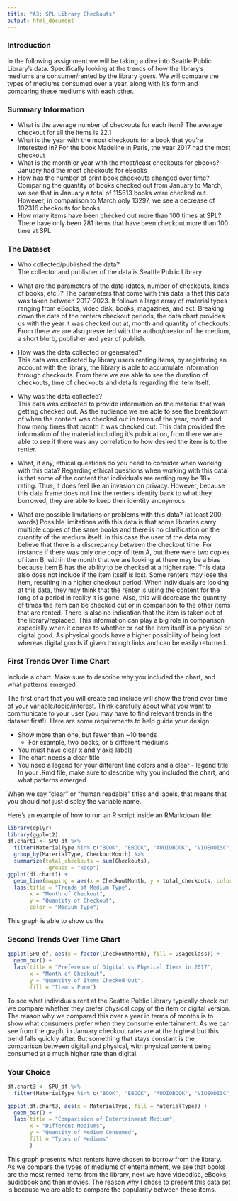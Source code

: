 ```yaml
---
title: "A3: SPL Library Checkouts"
output: html_document
---
```


### Introduction

In the following assignment we will be taking a dive into Seattle Public Library's data. Specifically looking at the trends of how the library's mediums are consumer/rented by the library goers. We will compare the types of mediums consumed over a year, along with it's form and comparing these mediums with each other. 

### Summary Information

- What is the average number of checkouts for each item?
The average checkout for all the items is 22.1
- What is the year with the most checkouts for a book that you're interested in?
For the book Madeline in Paris, the year 2017 had the most checkout
- What is the month or year with the most/least checkouts for ebooks?
January had the most checkouts for eBooks
- How has the number of print book checkouts changed over time?
Comparing the quantity of books checked out from January to March, we see that in January a total of 115613 books were checked out. However, in comparison to March only 13297, we see a decrease of 102316 checkouts for books
- How many items have been checked out more than 100 times at SPL?
There have only been 281 items that have been checkout more than 100 time at SPL

### The Dataset

- Who collected/published the data?  
The collector and publisher of the data is Seattle Public Library

- What are the parameters of the data (dates, number of checkouts, kinds of books, etc.)?
The parameters that come with this data is that this data was taken between 2017-2023. It follows a large array of material types ranging from eBooks, video disk, books, magazines, and ect. Breaking down the data of the renters checkout periods, the data chart provides us with the year it was checked out at, month and quantity of checkouts. From there we are also presented with the author/creator of the medium, a short blurb, publisher and year of publish. 

- How was the data collected or generated?  
This data was collected by library users renting items, by registering an account with the library, the library is able to accumulate information through checkouts. From there we are able to see the duration of checkouts, time of checkouts and details regarding the item itself.

- Why was the data collected?  
This data was collected to provide information on the material that was getting checked out. As the audience we are able to see the breakdown of when the content was checked out in terms of the year, month and how many times that month it was checked out. This data provided the information of the material including it's publication, from there we are able to see if there was any correlation to how desired the item is to the renter.

- What, if any, ethical questions do you need to consider when working with this data? 
Regarding ethical questions when working with this data is that some of the content that individuals are renting may be 18+ rating. Thus, it does feel like an invasion on privacy. However, because this data frame does not link the renters identity back to what they borrowed, they are able to keep their identity anonymous. 

- What are possible limitations or problems with this data?   (at least 200 words)
Possible limitations with this data is that some libraries carry multiple copies of the same books and there is no clarification on the quantity of the medium itself. In this case the user of the data may believe that there is a discrepancy between the checkout time. For instance if there was only one copy of item A, but there were two copies of item B, within the month that we are looking at there may be a bias because item B has the ability to be checked at a higher rate. This data also does not include if the item itself is lost. Some renters may lose the item, resulting in a higher checkout period. When individuals are looking at this data, they may think that the renter is using the content for the long of a period in reality it is gone. Also, this will decrease the quantity of times the item can be checked out or in comparison to the other items that are rented. There is also no indication that the item is taken out of the library/replaced. This information can play a big role in comparison especially when it comes to whether or not the item itself is a physical or digital good. As physical goods have a higher possibility of being lost whereas digital goods if given through links and can be easily returned.


### First Trends Over Time Chart

Include a chart. Make sure to describe why you included the chart, and what patterns emerged

The first chart that you will create and include will show the trend over time of your variable/topic/interest. Think carefully about what you want to communicate to your user (you may have to find relevant trends in the dataset first!). Here are some requirements to help guide your design:

- Show more than one, but fewer than ~10 trends
  - For example, two books, or 5 different mediums
- You must have clear x and y axis labels
- The chart needs a clear title 
- You need a legend for your different line colors and a clear - legend title
In your .Rmd file, make sure to describe why you included the chart, and what patterns emerged

When we say "clear" or "human readable" titles and labels, that means that you should not just display the variable name.

Here's an example of how to run an R script inside an RMarkdown file:

```r
library(dplyr)
library(ggplot2)
df.chart1 <- SPU_df %>%
  filter(MaterialType %in% c("BOOK", "EBOOK", "AUDIOBOOK", "VIDEODISC", "MOVIE")) %>%
  group_by(MaterialType, CheckoutMonth) %>%
  summarize(total_checkouts = sum(Checkouts),
            .groups = "keep")
ggplot(df.chart1) +
  geom_line(mapping = aes(x = CheckoutMonth, y = total_checkouts, color = MaterialType)) +
  labs(title = "Trends of Medium Type", 
       x = "Month of Checkout", 
       y = "Quantity of Checkout",
       color = "Medium Type") 
```
This graph is able to show us the 

### Second Trends Over Time Chart

```r
ggplot(SPU_df, aes(x = factor(CheckoutMonth), fill = UsageClass)) +
  geom_bar() +
  labs(title = "Preference of Digital vs Physical Items in 2017",
       x = "Month of Checkout",
       y = "Quantity of Items Checked Out",
       fill = "Item's Form")
```
To see what individuals rent at the Seattle Public Library typically check out, we compare whether they prefer physical copy of the item or digital version. The reason why we compared this over a year in terms of months is to show what consumers prefer when they consume entertainment. As we can see from the graph, in January checkout rates are at the highest but this trend falls quickly after. But something that stays constant is the comparison between digital and physical, with physical content being consumed at a much higher rate than digital.

### Your Choice

```r
df.chart3 <- SPU_df %>%
  filter(MaterialType %in% c("BOOK", "EBOOK", "AUDIOBOOK", "VIDEODISC", "MOVIE"))

ggplot(df.chart3, aes(x = MaterialType, fill = MaterialType)) +
  geom_bar() +
  labs(title = "Comparision of Entertainment Medium",
       x = "Different Mediums",
       y = "Quantity of Medium Consumed",
       fill = "Types of Mediums"
       )
```
This graph presents what renters have chosen to borrow from the library. As we compare the types of mediums of entertainment, we see that books are the most rented items from the library, next we have videodisc, eBooks, audiobook and then movies. The reason why I chose to present this data set is because we are able to compare the popularity between these items.

